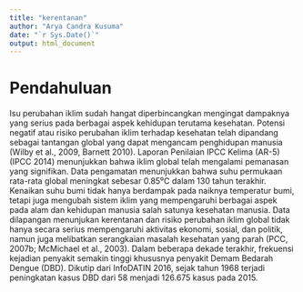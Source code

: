 ```yaml
---
title: "kerentanan"
author: "Arya Candra Kusuma"
date: "`r Sys.Date()`"
output: html_document
---
```


# Pendahuluan

Isu perubahan iklim sudah hangat diperbincangkan mengingat dampaknya yang serius pada berbagai aspek kehidupan terutama kesehatan. Potensi negatif atau risiko perubahan iklim terhadap kesehatan telah dipandang sebagai tantangan global yang dapat mengancam penghidupan manusia (Wilby et al., 2009, Barnett 2010). Laporan Penilaian IPCC Kelima (AR-5) (IPCC 2014) menunjukkan bahwa iklim global telah mengalami pemanasan yang signifikan. Data pengamatan menunjukkan bahwa suhu permukaan rata-rata global meningkat sebesar 0.85⁰C dalam 130 tahun terakhir. Kenaikan suhu bumi tidak hanya berdampak pada naiknya temperatur bumi, tetapi juga mengubah sistem iklim yang mempengaruhi berbagai aspek pada alam dan kehidupan manusia salah satunya kesehatan manusia. Data dilapangan menunjukan kerentanan dan risiko perubahan iklim global tidak hanya secara serius mempengaruhi aktivitas ekonomi, sosial, dan politik, namun juga melibatkan serangkaian masalah kesehatan yang parah (PCC, 2007b; McMichael et al., 2003). Dalam beberapa dekade terakhir, frekuensi kejadian penyakit semakin tinggi khususnya penyakit Demam Bedarah Dengue (DBD). Dikutip dari InfoDATIN 2016, sejak tahun 1968 terjadi peningkatan kasus DBD dari 58 menjadi 126.675 kasus pada 2015.